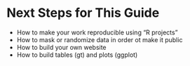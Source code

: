 # Next Steps for This Guide

- How to make your work reproducible using "R projects"
- How to mask or randomize data in order ot make it public
- How to build your own website
- How to build tables (gt) and plots (ggplot)

